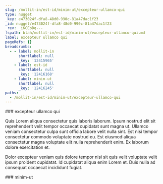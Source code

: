 ```yaml
---
slug: /mollit-in/est-id/minim-ut/excepteur-ullamco-qui
type: nugget
_key: e473024f-dfa8-48d0-990c-81a47dac1f23
_id: nugget/e473024f-dfa8-48d0-990c-81a47dac1f23
_rev: _iKCEoDq---
fspath: blah/mollit-in/est-id/minim-ut/excepteur-ullamco-qui.md
label: excepteur ullamco qui
pageRefs: {}
breadcrumbs:
  - - label: mollit-in
      shortlabel: null
      _key: '12415965'
    - label: est-id
      shortlabel: null
      _key: '12416168'
    - label: minim-ut
      shortlabel: null
      _key: '12416245'
paths:
  - /mollit-in/est-id/minim-ut/excepteur-ullamco-qui
---
```


<NuggetArea>
<Nugget slug="/mollit-in/est-id/minim-ut/excepteur-ullamco-qui" type="nugget" _key="e473024f-dfa8-48d0-990c-81a47dac1f23" _id="nugget/e473024f-dfa8-48d0-990c-81a47dac1f23" _rev="_iKCEoDq---" fspath="blah/mollit-in/est-id/minim-ut/excepteur-ullamco-qui.md" label="excepteur ullamco qui" paths="/mollit-in/est-id/minim-ut/excepteur-ullamco-qui">
<NuggetBody>
### excepteur ullamco qui

Quis Lorem aliqua consectetur quis laboris laborum. Ipsum nostrud elit sit reprehenderit velit tempor occaecat cupidatat sunt magna ut. Ullamco veniam consectetur culpa sunt officia labore velit nulla sint. Est nisi tempor consectetur commodo voluptate nostrud eu. Est eiusmod aliqua consectetur magna voluptate elit nulla reprehenderit enim. Ex laborum dolore exercitation et.

Dolor excepteur veniam quis dolore tempor nisi sit quis velit voluptate velit ipsum proident cupidatat. Id cupidatat aliqua enim Lorem et. Duis nulla ad consequat occaecat incididunt fugiat.

</NuggetBody>
<Breadcrumbs>
<Crumbs>
<Crumb _key="12415965" label="mollit-in" /><Crumb _key="12416168" label="est-id" /><Crumb _key="12416245" label="minim-ut" />
</Crumbs>
</Breadcrumbs>
</Nugget>

<NuggetsInbound>
</NuggetsInbound>
<NuggetsOutbound>
</NuggetsOutbound>
</NuggetArea>
<PassagesInbound>
<Passage direction="inbound" type="passage" _key="12416245" _id="passage/12416245" _rev="_iKCEoDm--A" label="minim-ut" passage="minim-ut" fspath="blah/mollit-in/est-id/minim-ut" paths="/mollit-in/est-id/minim-ut" slug="/mollit-in/est-id/minim-ut">
<NuggetBody>
### minim-ut

</NuggetBody>
<Breadcrumbs>
<Crumbs>
<Crumb _key="12415965" label="mollit-in" /><Crumb _key="12416168" label="est-id" />
</Crumbs>
</Breadcrumbs>
</Passage>

</PassagesInbound>
<PassagesOutbound>
</PassagesOutbound>